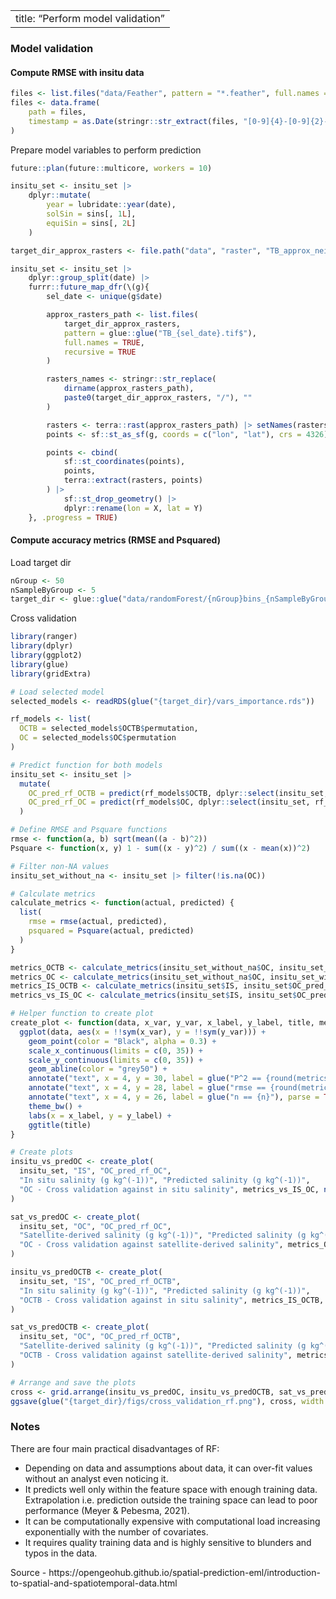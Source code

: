 
---
title: "Perform model validation"
---

### Model validation

#### Compute RMSE with insitu data

```r
files <- list.files("data/Feather", pattern = "*.feather", full.names = TRUE)
files <- data.frame(
    path = files,
    timestamp = as.Date(stringr::str_extract(files, "[0-9]{4}-[0-9]{2}-[0-9]{2}"))
)
```

Prepare model variables to perform prediction

```r
future::plan(future::multicore, workers = 10)

insitu_set <- insitu_set |>
    dplyr::mutate(
        year = lubridate::year(date),
        solSin = sins[, 1L],
        equiSin = sins[, 2L]
    )

target_dir_approx_rasters <- file.path("data", "raster", "TB_approx_neighbors")

insitu_set <- insitu_set |>
    dplyr::group_split(date) |>
    furrr::future_map_dfr(\(g){
        sel_date <- unique(g$date)

        approx_rasters_path <- list.files(
            target_dir_approx_rasters,
            pattern = glue::glue("TB_{sel_date}.tif$"),
            full.names = TRUE,
            recursive = TRUE
        )

        rasters_names <- stringr::str_replace(
            dirname(approx_rasters_path),
            paste0(target_dir_approx_rasters, "/"), ""
        )

        rasters <- terra::rast(approx_rasters_path) |> setNames(rasters_names)
        points <- sf::st_as_sf(g, coords = c("lon", "lat"), crs = 4326)

        points <- cbind(
            sf::st_coordinates(points),
            points,
            terra::extract(rasters, points)
        ) |>
            sf::st_drop_geometry() |>
            dplyr::rename(lon = X, lat = Y)
    }, .progress = TRUE)
```

#### Compute accuracy metrics (RMSE and Psquared)

Load target dir 
```r
nGroup <- 50
nSampleByGroup <- 5
target_dir <- glue::glue("data/randomForest/{nGroup}bins_{nSampleByGroup}samples")
```

Cross validation

```R
library(ranger)
library(dplyr)
library(ggplot2)
library(glue)
library(gridExtra)

# Load selected model
selected_models <- readRDS(glue("{target_dir}/vars_importance.rds"))

rf_models <- list(
  OCTB = selected_models$OCTB$permutation,
  OC = selected_models$OC$permutation
)

# Predict function for both models
insitu_set <- insitu_set |> 
  mutate(
    OC_pred_rf_OCTB = predict(rf_models$OCTB, dplyr::select(insitu_set, rf_models$OCTB$forest$independent.variable.names))$predictions,
    OC_pred_rf_OC = predict(rf_models$OC, dplyr::select(insitu_set, rf_models$OC$forest$independent.variable.names))$predictions
  )

# Define RMSE and Psquare functions
rmse <- function(a, b) sqrt(mean((a - b)^2))
Psquare <- function(x, y) 1 - sum((x - y)^2) / sum((x - mean(x))^2)

# Filter non-NA values
insitu_set_without_na <- insitu_set |> filter(!is.na(OC))

# Calculate metrics
calculate_metrics <- function(actual, predicted) {
  list(
    rmse = rmse(actual, predicted),
    psquared = Psquare(actual, predicted)
  )
}

metrics_OCTB <- calculate_metrics(insitu_set_without_na$OC, insitu_set_without_na$OC_pred_rf_OCTB)
metrics_OC <- calculate_metrics(insitu_set_without_na$OC, insitu_set_without_na$OC_pred_rf_OC)
metrics_IS_OCTB <- calculate_metrics(insitu_set$IS, insitu_set$OC_pred_rf_OCTB)
metrics_vs_IS_OC <- calculate_metrics(insitu_set$IS, insitu_set$OC_pred_rf_OC)

# Helper function to create plot
create_plot <- function(data, x_var, y_var, x_label, y_label, title, metrics, n) {
  ggplot(data, aes(x = !!sym(x_var), y = !!sym(y_var))) +
    geom_point(color = "Black", alpha = 0.3) +
    scale_x_continuous(limits = c(0, 35)) +
    scale_y_continuous(limits = c(0, 35)) +
    geom_abline(color = "grey50") +
    annotate("text", x = 4, y = 30, label = glue("P^2 == {round(metrics$psquared, 3)}"), parse = TRUE) +
    annotate("text", x = 4, y = 28, label = glue("rmse == {round(metrics$rmse, 3)}"), parse = TRUE) +
    annotate("text", x = 4, y = 26, label = glue("n == {n}"), parse = TRUE) +
    theme_bw() +
    labs(x = x_label, y = y_label) +
    ggtitle(title)
}

# Create plots
insitu_vs_predOC <- create_plot(
  insitu_set, "IS", "OC_pred_rf_OC",
  "In situ salinity (g kg^(-1))", "Predicted salinity (g kg^(-1))",
  "OC - Cross validation against in situ salinity", metrics_vs_IS_OC, nrow(insitu_set_without_na)
)

sat_vs_predOC <- create_plot(
  insitu_set, "OC", "OC_pred_rf_OC",
  "Satellite-derived salinity (g kg^(-1))", "Predicted salinity (g kg^(-1))",
  "OC - Cross validation against satellite-derived salinity", metrics_OC, nrow(insitu_set_without_na)
)

insitu_vs_predOCTB <- create_plot(
  insitu_set, "IS", "OC_pred_rf_OCTB",
  "In situ salinity (g kg^(-1))", "Predicted salinity (g kg^(-1))",
  "OCTB - Cross validation against in situ salinity", metrics_IS_OCTB, nrow(insitu_set_without_na)
)

sat_vs_predOCTB <- create_plot(
  insitu_set, "OC", "OC_pred_rf_OCTB",
  "Satellite-derived salinity (g kg^(-1))", "Predicted salinity (g kg^(-1))",
  "OCTB - Cross validation against satellite-derived salinity", metrics_OCTB, nrow(insitu_set_without_na)
)

# Arrange and save the plots
cross <- grid.arrange(insitu_vs_predOC, insitu_vs_predOCTB, sat_vs_predOC, sat_vs_predOCTB, nrow = 2)
ggsave(glue("{target_dir}/figs/cross_validation_rf.png"), cross, width = 12, height = 8)
```

### Notes

There are four main practical disadvantages of RF:

- Depending on data and assumptions about data, it can over-fit values without an analyst even noticing it.
- It predicts well only within the feature space with enough training data. Extrapolation i.e. prediction outside the training space can lead to poor performance (Meyer & Pebesma, 2021).
- It can be computationally expensive with computational load increasing exponentially with the number of covariates.
- It requires quality training data and is highly sensitive to blunders and typos in the data.

Source - https://opengeohub.github.io/spatial-prediction-eml/introduction-to-spatial-and-spatiotemporal-data.html
